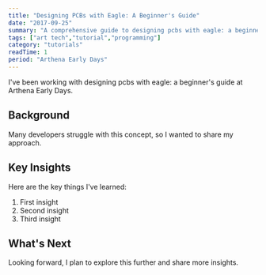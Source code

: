 ```yaml
---
title: "Designing PCBs with Eagle: A Beginner's Guide"
date: "2017-09-25"
summary: "A comprehensive guide to designing pcbs with eagle: a beginner's guide. Learn the fundamentals and best practices."
tags: ["art tech","tutorial","programming"]
category: "tutorials"
readTime: 1
period: "Arthena Early Days"
---
```


I've been working with designing pcbs with eagle: a beginner's guide at Arthena Early Days.

## Background

Many developers struggle with this concept, so I wanted to share my approach.

## Key Insights

Here are the key things I've learned:

1. First insight
2. Second insight
3. Third insight

## What's Next

Looking forward, I plan to explore this further and share more insights.

